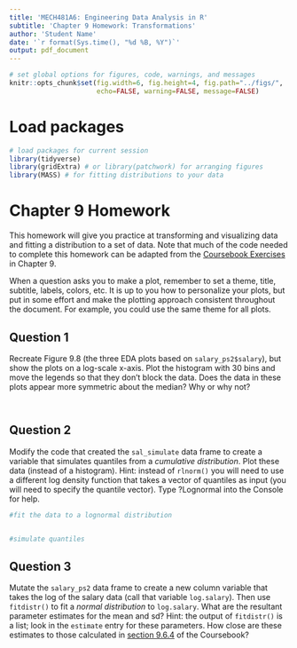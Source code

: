 ```yaml
---
title: 'MECH481A6: Engineering Data Analysis in R'
subtitle: 'Chapter 9 Homework: Transformations' 
author: 'Student Name'
date: '`r format(Sys.time(), "%d %B, %Y")`'
output: pdf_document
---
```


```r
# set global options for figures, code, warnings, and messages
knitr::opts_chunk$set(fig.width=6, fig.height=4, fig.path="../figs/",
                      echo=FALSE, warning=FALSE, message=FALSE)
```

# Load packages

```r
# load packages for current session
library(tidyverse) 
library(gridExtra) # or library(patchwork) for arranging figures
library(MASS) # for fitting distributions to your data
```

# Chapter 9 Homework

This homework will give you practice at transforming and visualizing data and fitting a distribution to a set of data. Note that much of the code needed to complete this homework can be adapted from the [Coursebook Exercises](https://smogdr.github.io/edar_coursebook/transform.html#ch-9-exercises) in Chapter 9.

When a question asks you to make a plot, remember to set a theme, title, 
subtitle, labels, colors, etc. It is up to you how to personalize your plots, 
but put in some effort and make the plotting approach consistent throughout
the document. For example, you could use the same theme for all plots. 

\newpage

## Question 1

Recreate Figure 9.8 (the three EDA plots based on `salary_ps2$salary`), but show the plots on a log-scale x-axis. Plot the histogram with 30 bins and move the legends so that they don't block the data. Does the data in these plots appear more symmetric about the median?  Why or why not?
```r

```

```r



```

## Question 2

Modify the code that created the `sal_simulate` data frame to create a variable that simulates quantiles from a *cumulative distribution*. Plot these data (instead of a histogram).  Hint: instead of `rlnorm()` you will need to use a different log density function that takes a vector of quantiles as input (you will need to specify the quantile vector).  Type ?Lognormal into the Console for help.

```r
#fit the data to a lognormal distribution


#simulate quantiles


```

## Question 3
Mutate the `salary_ps2` data frame to create a new column variable that takes the log of the salary data (call that variable `log.salary`).  Then use `fitdistr()` to fit a *normal distribution* to `log.salary`.  What are the resultant parameter estimates for the mean and sd?  Hint: the output of `fitdistr()` is a list; look in the `estimate` entry for these parameters.  How close are these estimates to those calculated in [section 9.6.4](https://smogdr.github.io/edar_coursebook/transform.html#fit-a-log-normal-distribution) of the Coursebook?

```r

```


